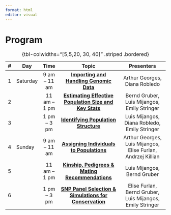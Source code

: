 ```yaml
---
format: html
editor: visual
---
```


# Program {.unnumbered}

| \#  | Day      |     Time      |                                  Topic                                  |                          Presenters                          |
|:---:|----------|:-------------:|:-----------------------------------------------------------------------:|:------------------------------------------------------------:|
|  1  | Saturday | 9 am -- 11 am |        [**Importing and Handling Genomic Data**](session01.qmd)         |                Arthur Georges, Diana Robledo                 |
|  2  |          | 11 am -- 1 pm | [**Estimating Effective Population Size and Key Stats**](session02.qmd) |         Bernd Gruber, Luis Mijangos, Emily Stringer          |
|  3  |          | 1 pm -- 3 pm  |          [**Identifying Population Structure**](session03.qmd)          |         Luis Mijangos, Diana Robledo, Emily Stringer         |
|  4  | Sunday   | 9 am -- 11 am |        [**Assigning Individuals to Populations**](session04.qmd)        | Arthur Georges, Luis Mijangos, Elise Furlan, Andrzej Killian |
|  5  |          | 11 am -- 1 pm |    [**Kinship, Pedigrees & Mating Recommendations**](session05.qmd)     |                 Luis Mijangos, Bernd Gruber                  |
|  6  |          | 1 pm -- 3 pm  | [**SNP Panel Selection & Simulations for Conservation**](session06.qmd) |  Elise Furlan, Bernd Gruber, Luis Mijangos, Emily Stringer   |

: {tbl-colwidths="\[5,5,20, 30, 40\]" .striped .bordered}
